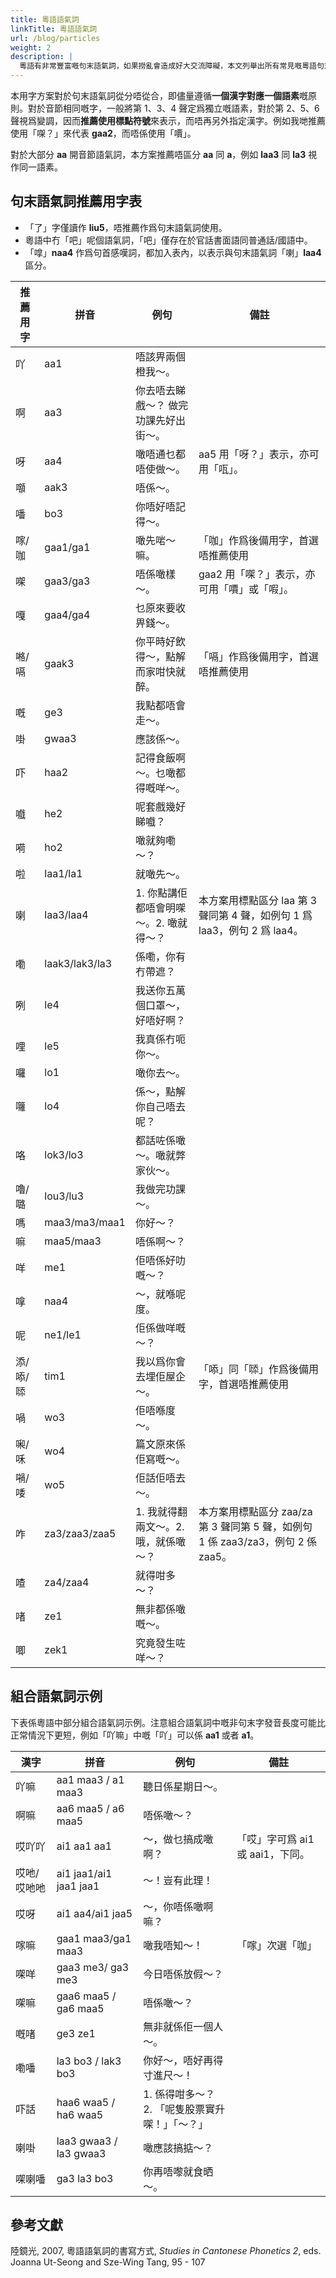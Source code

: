 ```yaml
---
title: 粵語語氣詞
linkTitle: 粵語語氣詞
url: /blog/particles
weight: 2
description: |
  粵語有非常豐富嘅句末語氣詞，如果撈亂會造成好大交流障礙，本文列舉出所有常見嘅粵語句末語氣詞同佢哋嘅推薦寫法，等大家可以寫規範粵文。
---
```


<Alert title="方案揀字原則"></Alert>

本用字方案對於句末語氣詞從分唔從合，即儘量遵循**一個漢字對應一個語素**嘅原則。對於音節相同嘅字，一般將第 1、3、4 聲定爲獨立嘅語素，對於第 2、5、6 聲視爲變調，因而**推薦使用標點符號**來表示，而唔再另外指定漢字。例如我哋推薦使用「㗎？」來代表 **gaa2**，而唔係使用「𠿪」。

對於大部分 **aa** 開音節語氣詞，本方案推薦唔區分 **aa** 同 **a**，例如 **laa3** 同 **la3** 視作同一語素。

## 句末語氣詞推薦用字表

<Alert title="說明"></Alert>

- 「了」字僅讀作 **liu5**，唔推薦作爲句末語氣詞使用。
- 粵語中冇「吧」呢個語氣詞，「吧」僅存在於官話書面語同普通話/國語中。
- 「嗱」**naa4** 作爲句首感嘆詞，都加入表內，以表示與句末語氣詞「喇」**laa4** 區分。

| 推薦用字 | 拼音           | 例句                                   | 備註                                                                             |
| -------- | -------------- | -------------------------------------- | -------------------------------------------------------------------------------- |
| 吖       | aa1            | 唔該畀兩個橙我～。                     |                                                                                  |
| 啊       | aa3            | 你去唔去睇戲～？ 做完功課先好出街～。  |                                                                                  |
| 呀       | aa4            | 噉唔通乜都唔使做～。                   | aa5 用「呀？」表示，亦可用「咓」。                                               |
| 𡅅       | aak3           | 唔係～。                               |                                                                                  |
| 噃       | bo3            | 你唔好唔記得～。                       |                                                                                  |
| 𠺢/咖    | gaa1/ga1       | 噉先啱～嘛。                           | 「咖」作爲後備用字，首選唔推薦使用                                               |
| 㗎       | gaa3/ga3       | 唔係噉樣～。                           | gaa2 用「㗎？」表示，亦可用「𠿪」或「㗇」。                                      |
| 嘎       | gaa4/ga4       | 乜原來要收畀錢～。                     |                                                                                  |
| 𠺝/嗝    | gaak3          | 你平時好飲得～，點解而家咁快就醉。     | 「嗝」作爲後備用字，首選唔推薦使用                                               |
| 嘅       | ge3            | 我點都唔會走～。                       |                                                                                  |
| 啩       | gwaa3          | 應該係～。                             |                                                                                  |
| 吓       | haa2           | 記得食飯啊～。乜噉都得嘅咩～。         |                                                                                  |
| 嚱       | he2            | 呢套戲幾好睇嚱？                       |                                                                                  |
| 嗬       | ho2            | 噉就夠嘞～？                           |                                                                                  |
| 啦       | laa1/la1       | 就噉先～。                             |                                                                                  |
| 喇       | laa3/laa4      | 1. 你點講佢都唔會明㗎～。2. 噉就得～？ | 本方案用標點區分 laa 第 3 聲同第 4 聲，如例句 1 爲 laa3，例句 2 爲 laa4。        |
| 嘞       | laak3/lak3/la3 | 係嘞，你有冇帶遮？                     |                                                                                  |
| 咧       | le4            | 我送你五萬個口罩～，好唔好啊？         |                                                                                  |
| 哩       | le5            | 我真係冇呃你～。                       |                                                                                  |
| 囉       | lo1            | 噉你去～。                             |                                                                                  |
| 囖       | lo4            | 係～，點解你自己唔去呢？               |                                                                                  |
| 咯       | lok3/lo3       | 都話咗係噉～。噉就弊家伙～。           |                                                                                  |
| 嚕/𡀔    | lou3/lu3       | 我做完功課～。                         |                                                                                  |
| 嗎       | maa3/ma3/maa1  | 你好～？                               |                                                                                  |
| 嘛       | maa5/maa3      | 唔係啊～？                             |                                                                                  |
| 咩       | me1            | 佢唔係好叻嘅～？                       |                                                                                  |
| 嗱       | naa4           | ～，就喺呢度。                         |                                                                                  |
| 呢       | ne1/le1        | 佢係做咩嘅～？                         |                                                                                  |
| 添/㖭/𠻹 | tim1           | 我以爲你會去埋佢屋企～。               | 「㖭」同「𠻹」作爲後備用字，首選唔推薦使用                                       |
| 喎       | wo3            | 佢唔喺度～。                           |                                                                                  |
| 啝/咊    | wo4            | 篇文原來係佢寫嘅～。                   |                                                                                  |
| 𡁜/唩    | wo5            | 佢話佢唔去～。                         |                                                                                  |
| 咋       | za3/zaa3/zaa5  | 1. 我就得翻兩文～。2. 哦，就係噉～？   | 本方案用標點區分 zaa/za 第 3 聲同第 5 聲，如例句 1 係 zaa3/za3，例句 2 係 zaa5。 |
| 喳       | za4/zaa4       | 就得咁多～？                           |                                                                                  |
| 啫       | ze1            | 無非都係噉嘅～。                       |                                                                                  |
| 唧       | zek1           | 究竟發生咗咩～？                       |                                                                                  |

## 組合語氣詞示例

<Alert title="說明"></Alert>

下表係粵語中部分組合語氣詞示例。注意組合語氣詞中嘅非句末字發音長度可能比正常情況下更短，例如「吖嘛」中嘅「吖」可以係 **aa1** 或者 **a1**。

| 漢字        | 拼音                   | 例句                                                 | 備註                             |
| ----------- | ---------------------- | ---------------------------------------------------- | -------------------------------- |
| 吖嘛        | aa1 maa3 / a1 maa3     | 聽日係星期日～。                                     |                                  |
| 啊嘛        | aa6 maa5 / a6 maa5     | 唔係噉～？                                           |                                  |
| 哎吖吖      | ai1 aa1 aa1            | ～，做乜搞成噉啊？                                   | 「哎」字可爲 ai1 或 aai1，下同。 |
| 哎吔/哎吔吔 | ai1 jaa1/ai1 jaa1 jaa1 | ～！豈有此理！                                       |                                  |
| 哎呀        | ai1 aa4/ai1 jaa5       | ～，你唔係噉啊嘛？                                   |                                  |
| 𠺢嘛        | gaa1 maa3/ga1 maa3     | 噉我唔知～！                                         | 「𠺢」次選「咖」                 |
| 㗎咩        | gaa3 me3/ ga3 me3      | 今日唔係放假～？                                     |                                  |
| 㗎嘛        | gaa6 maa5 / ga6 maa5   | 唔係噉～？                                           |                                  |
| 嘅啫        | ge3 ze1                | 無非就係佢一個人～。                                 |                                  |
| 嘞噃        | la3 bo3 / lak3 bo3     | 你好～，唔好再得寸進尺～！                           |                                  |
| 吓話        | haa6 waa5 / ha6 waa5   | 1. 係得咁多～？<br/> 2. 「呢隻股票實升㗎！」「～？」 |                                  |
| 喇啩        | laa3 gwaa3 / la3 gwaa3 | 噉應該搞掂～？                                       |                                  |
| 㗎喇噃      | ga3 la3 bo3            | 你再唔嚟就食晒～。                                   |                                  |

## 參考文獻

陸鏡光, 2007, 粵語語氣詞的書寫方式, _Studies in Cantonese Phonetics 2_, eds. Joanna Ut-Seong and Sze-Wing Tang, 95 - 107
